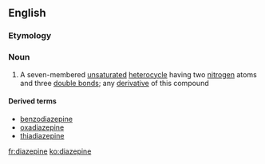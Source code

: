 ==English==

===Etymology===
{{prefix|di|azepine}}

===Noun===
{{wikipedia}}
{{en-noun|s|-}}

#{{organic compound}} A seven-membered [[unsaturated]] [[heterocycle]] having two [[nitrogen]] atoms and three [[double bond]]s; any [[derivative]] of this compound

====Derived terms====
*[[benzodiazepine]]
*[[oxadiazepine]]
*[[thiadiazepine]]

[[fr:diazepine]]
[[ko:diazepine]]
